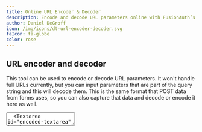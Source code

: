 ```yaml
---
title: Online URL Encoder & Decoder
description: Encode and decode URL parameters online with FusionAuth’s free tool. Convert special characters for safe transmission and decode encoded URLs instantly.
author: Daniel DeGroff
icon: /img/icons/dt-url-encoder-decoder.svg
faIcon: fa-globe
color: rose
---
```


## URL encoder and decoder

This tool can be used to encode or decode URL parameters. It won't handle full URLs currently, but you can input parameters that are part of the query string and this will decode them. This is the same format that POST data from forms uses, so you can also capture that data and decode or encode it here as well.

<form className="gap-y-6 grid grid-cols-1 mt-8">
  <Textarea id="decoded-textarea" label="Decoded URL" name="decoded-textarea" required={false} instructions="Type or paste text or a URL into the text area above and the text will be <strong>Encoded</strong> as you type"/>
  <Textarea id="encoded-textarea" label="Encoded URL" name="encoded-textarea" required={false} instructions="Type or paste an encoded value into the text area above and the text will be <strong>Decoded</strong> as you type"/>
</form>

## What is URL encoding?

URL encoding, also known as percent encoding, is a crucial technique for ensuring the correct transmission of data over the internet. It involves converting characters, particularly those that are reserved, unprintable, or non-ASCII, into a format that can be transmitted over the web. URLs, for instance, can only contain ASCII alphanumeric characters and some safe characters like hyphen (`-`), underscore (`_`), tilde (`~`), and dot (`.`). Any other character must be encoded. URL encoding works by converting each character to one or more bytes, and each byte is then represented by two hexadecimal digits preceded by a percent sign (`%`). This is why it's also referred to as percent encoding.

## How do I encode a URL?

Our URL encoding and decoding tool allows you to input a standard URL, and then it will provide you with a UTF-8 encoded version, using ASCII characters.

The tool first converts each reserved, unprintable, or non-ASCII character to one or more bytes. Then each byte is represented by two hexadecimal digits preceded by a percent sign (`%`) - (e.g. `%2E`). That gives us the URL encoded value. The percent sign is used as an escape character. That's why we also refer to URL encoding as percent encoding.

For instance, let’s look at how to URL encode the character `@`. To encode `@`, we first convert it into a sequence of bytes using its ASCII value. The ASCII value of `@` in decimal is `64`, which when converted to hexadecimal comes out to be `40`. We then precede the hex value with percent sign, which gives us the final URL encoded value of `%40`.

## What about URL decode?

URL decoding, also known as percent decoding, is essentially the reverse process of URL encoding. It involves converting the percent-encoded strings back into their original form.

## How URL decoding works:

1. The URL decoder scans the encoded string from left to right.
2. If it encounters a regular character, it simply keeps it as it is.
3. If it encounters a sequence starting with a percent sign (`%`), it treats the following two characters as hexadecimal digits. This sequence represents a single byte in the ASCII character set.
* The URL decoder then converts this byte (expressed in hexadecimal format) back into the corresponding ASCII character.

Using our earlier example: the percent-encoded string `%40` would be decoded to the `@` character, because `40` is the hexadecimal representation of `64`, which is the ASCII value for the `@` character.

In terms of implementation, many programming languages offer built-in functions for URL decoding:

* **JavaScript:** `decodeURIComponent()`
* **PHP:** `rawurldecode()`
* **Python:** `urllib.parse.unquote()`
* **Java:** `java.net.URLDecoder` and `java.net.URLEncoder`

It's important to use URL decoding when processing received data that may have been URL-encoded. This ensures that the data is correctly interpreted. However, it's also crucial to consider potential security risks, as decoding URLs can potentially lead to injection attacks if not handled carefully. Always validate and sanitize your inputs, whether they are URL-encoded or not.

## Why is it important to URL encode?

The importance of URL encoding is evident in various aspects of web development and internet communication. It is essential for preparing data for HTML form submission with `content-type: application/x-www-form-urlencoded` and is widely used within the Uniform Resource Identifier (URI) set, which includes both Uniform Resource Locator (URL) and Uniform Resource Name (URN).

The characters in a URL are either reserved or unreserved. Reserved characters have special meanings in certain contexts. For example, the forward slash (`/`) is used to separate different parts of a URL. When such a reserved character needs to be used for a different purpose, it must be percent-encoded. For instance, if `/` needs to be in a path segment, it must be represented as `%2F` or `%2f` instead.

However, not all reserved characters need to be encoded in all contexts. In the `query` part of a URI (the part after a `?` character), for example, `/` is considered a reserved character but doesn't usually need to be percent-encoded unless the specific URI scheme dictates otherwise. It's also important to note that URLs that only differ by whether a reserved character is percent-encoded or appears literally are typically considered different unless it's established that the reserved character in question has no reserved purpose.

URL encoding is vital for maintaining the integrity and readability of data transmitted over the internet. Without this process, URLs and other forms of web data could be misinterpreted or corrupted, leading to errors or security risks. Furthermore, URL encoding is implemented using various functions in programming languages, such as `encodeURIComponent()` in JavaScript, `rawurlencode()` in PHP, and `Server.URLEncode()` in ASP, emphasizing its widespread use in web development.

<link rel="stylesheet" href="/css/codemirror-5.17.0.css"/>
<link rel="stylesheet" href="/css/codemirror-lint-5.17.0.css"/>
<script type="text/javascript" src="/js/codemirror-min-5.17.0.js" defer></script>
<script type="text/javascript" src="/js/URLEncoderDecoder-0.1.0.js" defer></script>
